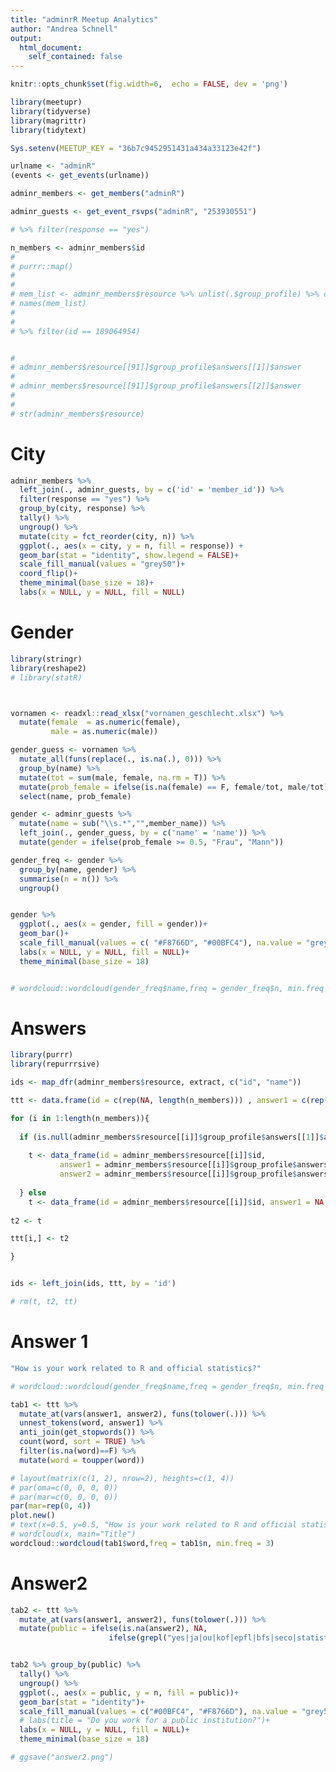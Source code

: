 ```yaml
---
title: "adminrR Meetup Analytics"
author: "Andrea Schnell"
output:
  html_document:
    self_contained: false
---
```


```r

knitr::opts_chunk$set(fig.width=6,  echo = FALSE, dev = 'png')


```


```r
library(meetupr)
library(tidyverse)
library(magrittr)
library(tidytext)

Sys.setenv(MEETUP_KEY = "36b7c9452951431a434a33123e42f")

urlname <- "adminR"
(events <- get_events(urlname))

adminr_members <- get_members("adminR")

adminr_guests <- get_event_rsvps("adminR", "253930551") 

# %>% filter(response == "yes")

n_members <- adminr_members$id
# 
# purrr::map()
# 
# 
# mem_list <- adminr_members$resource %>% unlist(.$group_profile) %>% data_frame() %>% select(group_profile.answers.answer)
# names(mem_list)
# 
# 
# %>% filter(id == 189064954)


# 
# adminr_members$resource[[91]]$group_profile$answers[[1]]$answer
# 
# adminr_members$resource[[91]]$group_profile$answers[[2]]$answer
# 
# 
# str(adminr_members$resource)
```


# City
```r
adminr_members %>% 
  left_join(., adminr_guests, by = c('id' = 'member_id')) %>% 
  filter(response == "yes") %>% 
  group_by(city, response) %>% 
  tally() %>% 
  ungroup() %>% 
  mutate(city = fct_reorder(city, n)) %>% 
  ggplot(., aes(x = city, y = n, fill = response)) +
  geom_bar(stat = "identity", show.legend = FALSE)+
  scale_fill_manual(values = "grey50")+
  coord_flip()+
  theme_minimal(base_size = 18)+
  labs(x = NULL, y = NULL, fill = NULL)


```

# Gender
```r
library(stringr)
library(reshape2)
# library(statR)



vornamen <- readxl::read_xlsx("vornamen_geschlecht.xlsx") %>% 
  mutate(female  = as.numeric(female),
         male = as.numeric(male))

gender_guess <- vornamen %>% 
  mutate_all(funs(replace(., is.na(.), 0))) %>% 
  group_by(name) %>% 
  mutate(tot = sum(male, female, na.rm = T)) %>% 
  mutate(prob_female = ifelse(is.na(female) == F, female/tot, male/tot)) %>% 
  select(name, prob_female)

gender <- adminr_guests %>% 
  mutate(name = sub("\\s.*","",member_name)) %>% 
  left_join(., gender_guess, by = c('name' = 'name')) %>% 
  mutate(gender = ifelse(prob_female >= 0.5, "Frau", "Mann"))

gender_freq <- gender %>% 
  group_by(name, gender) %>% 
  summarise(n = n()) %>% 
  ungroup()


gender %>% 
  ggplot(., aes(x = gender, fill = gender))+
  geom_bar()+
  scale_fill_manual(values = c( "#F8766D", "#00BFC4"), na.value = "grey50")+
  labs(x = NULL, y = NULL, fill = NULL)+
  theme_minimal(base_size = 18)


# wordcloud::wordcloud(gender_freq$name,freq = gender_freq$n, min.freq = 1)

```

# Answers
```r

library(purrr)
library(repurrrsive)

ids <- map_dfr(adminr_members$resource, extract, c("id", "name"))

ttt <- data.frame(id = c(rep(NA, length(n_members))) , answer1 = c(rep(NA, length(n_members))), answer2 = c(rep(NA, length(n_members))))

for (i in 1:length(n_members)){
  
  if (is.null(adminr_members$resource[[i]]$group_profile$answers[[1]]$answer) == F ){
    
    t <- data_frame(id = adminr_members$resource[[i]]$id, 
           answer1 = adminr_members$resource[[i]]$group_profile$answers[[1]]$answer,
           answer2 = adminr_members$resource[[i]]$group_profile$answers[[2]]$answer)
    
  } else
    t <- data_frame(id = adminr_members$resource[[i]]$id, answer1 = NA, answer2 = NA)
  
t2 <- t

ttt[i,] <- t2

}


ids <- left_join(ids, ttt, by = 'id')

# rm(t, t2, tt)

```

# Answer 1
```r
"How is your work related to R and official statistics?"

# wordcloud::wordcloud(gender_freq$name,freq = gender_freq$n, min.freq = 1)

tab1 <- ttt %>% 
  mutate_at(vars(answer1, answer2), funs(tolower(.))) %>% 
  unnest_tokens(word, answer1) %>% 
  anti_join(get_stopwords()) %>% 
  count(word, sort = TRUE) %>% 
  filter(is.na(word)==F) %>% 
  mutate(word = toupper(word))

# layout(matrix(c(1, 2), nrow=2), heights=c(1, 4))
# par(oma=c(0, 0, 0, 0))
# par(mar=c(0, 0, 0, 0))
par(mar=rep(0, 4))
plot.new()
# text(x=0.5, y=0.5, "How is your work related to R and official statistics?")
# wordcloud(x, main="Title")
wordcloud::wordcloud(tab1$word,freq = tab1$n, min.freq = 3)

```


# Answer2
```r
tab2 <- ttt %>% 
  mutate_at(vars(answer1, answer2), funs(tolower(.))) %>% 
  mutate(public = ifelse(is.na(answer2), NA,
                      ifelse(grepl("yes|ja|ou|kof|epfl|bfs|seco|statistik|snb|swiss national bank|ofs|university|universität|hochschule|bundesamt|federal|amt|fédéral", answer2), "ja", "nein")))


tab2 %>% group_by(public) %>% 
  tally() %>% 
  ungroup() %>% 
  ggplot(., aes(x = public, y = n, fill = public))+
  geom_bar(stat = "identity")+
  scale_fill_manual(values = c("#00BFC4", "#F8766D"), na.value = "grey50")+
  # labs(title = "Do you work for a public institution?")+
  labs(x = NULL, y = NULL, fill = NULL)+
  theme_minimal(base_size = 18)

# ggsave("answer2.png")
```



